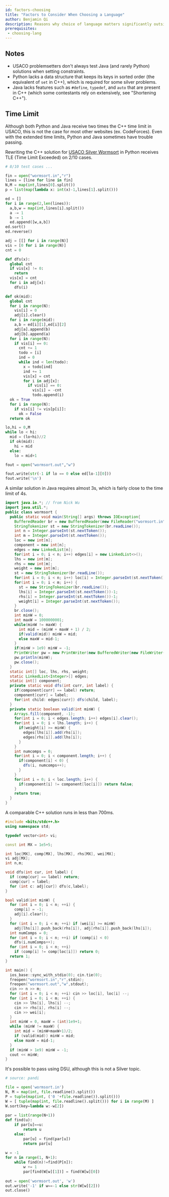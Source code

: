 ```yaml
---
id: factors-choosing
title: "Factors to Consider When Choosing a Language"
author: Benjamin Qi
description: Reasons why choice of language matters significantly outside of USACO Bronze.
prerequisites:
 - choosing-lang
---
```


## Notes

 - USACO problemsetters don't always test Java (and rarely Python) solutions when setting constraints.
 - Python lacks a data structure that keeps its keys in sorted order (the equivalent of `set` in C++), which is required for some silver problems.
 - Java lacks features such as `#define`, `typedef`, and `auto` that are present in C++ (which some contestants rely on extensively, see "Shortening C++"). 

## Time Limit

Although both Python and Java receive two times the C++ time limit in USACO, this is not the case for most other websites (ex. CodeForces). Even with the extended time limits, Python and Java sometimes have trouble passing.

<!-- (may need to rewrite these solutions so they are more similar) -->

Rewriting the C++ solution for [USACO Silver Wormsort](http://www.usaco.org/index.php?page=viewproblem2&cpid=992) in Python receives TLE (Time Limit Exceeded) on 2/10 cases. 

<Spoiler title="Python3 8/10 Solution">

```py
# 8/10 test cases ...

fin = open("wormsort.in","r")
lines = [line for line in fin]
N,M = map(int,lines[0].split())
p = list(map(lambda x: int(x)-1,lines[1].split()))

ed = []
for i in range(2,len(lines)):
  a,b,w = map(int,lines[i].split())
  a -= 1
  b -= 1
  ed.append([w,a,b])
ed.sort()
ed.reverse()

adj = [[] for i in range(N)]
vis = [0 for i in range(N)]
cnt = 0

def dfs(x):
  global cnt
  if vis[x] != 0:
    return
  vis[x] = cnt
  for i in adj[x]:
    dfs(i)

def ok(mid):
  global cnt
  for i in range(N):
    vis[i] = 0
    adj[i].clear()
  for i in range(mid):
    a,b = ed[i][1],ed[i][2]
    adj[a].append(b)
    adj[b].append(a)
  for i in range(N):
    if vis[i] == 0:
      cnt += 1
      todo = [i]
      ind = 0
      while ind < len(todo):
        x = todo[ind]
        ind += 1
        vis[x] = cnt
        for i in adj[x]:
          if vis[i] == 0:
            vis[i] = -cnt
            todo.append(i)
  ok = True
  for i in range(N):
    if vis[i] != vis[p[i]]:
      ok = False
  return ok

lo,hi = 0,M
while lo < hi:
  mid = (lo+hi)//2
  if ok(mid):
    hi = mid
  else:
    lo = mid+1

fout = open("wormsort.out","w")

fout.write(str(-1 if lo == 0 else ed[lo-1][0]))
fout.write('\n')
```

</Spoiler>

A similar solution in Java requires almost 3s, which is fairly close to the time limit of 4s.

<Spoiler title="Java Solution">

```java
import java.io.*; // from Nick Wu
import java.util.*;
public class wormsort {
  public static void main(String[] args) throws IOException{
    BufferedReader br = new BufferedReader(new FileReader("wormsort.in"));
    StringTokenizer st = new StringTokenizer(br.readLine());
    int n = Integer.parseInt(st.nextToken());
    int m = Integer.parseInt(st.nextToken());
    loc = new int[n];
    component = new int[n];
    edges = new LinkedList[n];
    for(int i = 0; i < n; i++) edges[i] = new LinkedList<>();
    lhs = new int[m];
    rhs = new int[m];
    weight = new int[m];
    st = new StringTokenizer(br.readLine());
    for(int i = 0; i < n; i++) loc[i] = Integer.parseInt(st.nextToken())-1;
    for(int i = 0; i < m; i++) {
      st = new StringTokenizer(br.readLine());
      lhs[i] = Integer.parseInt(st.nextToken())-1;
      rhs[i] = Integer.parseInt(st.nextToken())-1;
      weight[i] = Integer.parseInt(st.nextToken());
    }
    br.close();
    int minW = 0;
    int maxW = 1000000001;
    while(minW != maxW) {
      int mid = (minW + maxW + 1) / 2;
      if(valid(mid)) minW = mid;
      else maxW = mid-1;
    }
    if(minW > 1e9) minW = -1;
    PrintWriter pw = new PrintWriter(new BufferedWriter(new FileWriter("wormsort.out")));
    pw.println(minW);
    pw.close();
  }
  static int[] loc, lhs, rhs, weight;
  static LinkedList<Integer>[] edges;
  static int[] component;
  private static void dfs(int curr, int label) {
    if(component[curr] == label) return;
    component[curr] = label;
    for(int child: edges[curr]) dfs(child, label);
  }
  private static boolean valid(int minW) {
    Arrays.fill(component, -1);
    for(int i = 0; i < edges.length; i++) edges[i].clear();
    for(int i = 0; i < lhs.length; i++) {
      if(weight[i] >= minW) {
        edges[lhs[i]].add(rhs[i]);
        edges[rhs[i]].add(lhs[i]);
      }
    }
    int numcomps = 0;
    for(int i = 0; i < component.length; i++) {
      if(component[i] < 0) {
        dfs(i, numcomps++);
      }
    }
    for(int i = 0; i < loc.length; i++) {
      if(component[i] != component[loc[i]]) return false;
    }
    return true;
  }
}
```

</Spoiler>

A comparable C++ solution runs in less than 700ms.

<Spoiler title="C++ Solution">

```cpp
#include <bits/stdc++.h>
using namespace std;

typedef vector<int> vi;

const int MX = 1e5+5;

int loc[MX], comp[MX], lhs[MX], rhs[MX], wei[MX];
vi adj[MX];
int n,m;

void dfs(int cur, int label) {
  if (comp[cur] == label) return;
  comp[cur] = label;
  for (int c: adj[cur]) dfs(c,label);
}

bool valid(int minW) {
  for (int i = 0; i < n; ++i) {
    comp[i] = -1;
    adj[i].clear();
  }
  for (int i = 0; i < m; ++i) if (wei[i] >= minW)
    adj[lhs[i]].push_back(rhs[i]), adj[rhs[i]].push_back(lhs[i]);
  int numComps = 0;
  for (int i = 0; i < n; ++i) if (comp[i] < 0)
    dfs(i,numComps++);
  for (int i = 0; i < n; ++i)
    if (comp[i] != comp[loc[i]]) return 0;
  return 1;
}

int main() {
  ios_base::sync_with_stdio(0); cin.tie(0);
  freopen("wormsort.in","r",stdin);
  freopen("wormsort.out","w",stdout);
  cin >> n >> m;
  for (int i = 0; i < n; ++i) cin >> loc[i], loc[i] --;
  for (int i = 0; i < m; ++i) {
    cin >> lhs[i], lhs[i] --;
    cin >> rhs[i], rhs[i] --;
    cin >> wei[i];
  }
  int minW = 0, maxW = (int)1e9+1;
  while (minW != maxW) {
    int mid = (minW+maxW+1)/2;
    if (valid(mid)) minW = mid;
    else maxW = mid-1;
  }
  if (minW > 1e9) minW = -1;
  cout << minW;
}
```
</Spoiler>

It's possible to pass using DSU, although this is not a Silver topic.

<Spoiler title="Python DSU">

```py
# source: pandi

file = open('wormsort.in')
N, M = map(int, file.readline().split())
P = tuple(map(int, ('0 '+file.readline()).split()))
W = [ tuple(map(int, file.readline().split())) for i in range(M) ]
W.sort(key=lambda w:-w[2])
 
par = list(range(N+1))
def find(u):
	if par[u]==u:
		return u
	else:
		par[u] = find(par[u])
		return par[u]
 
w = -1
for n in range(1, N+1):
	while find(n)!=find(P[n]):
		w += 1
		par[find(W[w][1])] = find(W[w][0])
 
out = open('wormsort.out', 'w')
out.write('-1' if w==-1 else str(W[w][2]))
out.close()
```

</Spoiler>